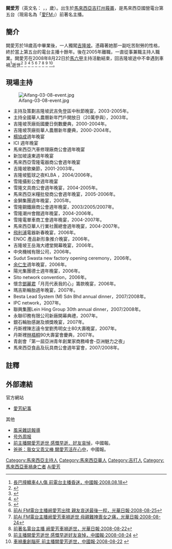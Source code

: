 '''闕爱芳'''（英文名： {{lang|en|Kuek Ai Fong}}，{{bd|1975年|4月19日|2008年|8月22日|catIdx=Que闕}}，{{age|1975|4|19|2008|8|22}}歲）。出生於[[馬來西亞|馬來西亞]][[吉打州|吉打州]][[莪崙|莪崙]]，是馬來西亞國營電台第五台（現易名為「[[愛FM|愛FM]]」）前著名主播。

==簡介==
闕愛芳於18歲高中畢業後，一人獨闖[[吉隆坡|吉隆坡]]。憑藉著她那一副吃苦耐勞的性格，終於當上第五台的電台主播十餘年。後在2005年離職，一直從事兼職主持人職業。闕愛芳在2008年8月22日於[[馬六甲|馬六甲]]主持活動結束，回吉隆坡途中不幸遇到車禍<ref>[http://www.chinapress.com.my/content_new.asp?dt=2008-08-19&sec=local&art=0819ls03a.txt 長巴撞轎車4人傷 前電台主播昏迷，中國報‧2008.08.18]{{dead link|date=2018年5月 |bot=InternetArchiveBot |fix-attempted=yes }}</ref>逝世<ref>{{Cite web |url=http://search.sinchew-i.com/node/193043 |title=前主播闕愛芳舉殯‧50親友冒雨送最後一程，光明日報‧2008.08.24 |accessdate=2008-09-15 |archive-date=2010-01-17 |archive-url=https://web.archive.org/web/20100117141839/http://search.sinchew-i.com/node/193043 |dead-url=no }}</ref>
<ref>{{Cite web |url=http://search.sinchew-i.com/node/192459 |title=前主播闕愛芳車禍亡‧闕愛芳生前遊香港‧巧遇華仔開心合照，光明日報‧2008.08.23 |accessdate=2008-09-15 |archive-date=2019-07-13 |archive-url=https://web.archive.org/web/20190713034108/http://search.sinchew-i.com/node/192459 |dead-url=no }}</ref>
<ref>{{Cite web |url=http://search.sinchew-i.com/node/192084?k |title=Ai Fm電台前主播‧闕愛芳車禍死，星洲日報‧2008.08.22 |accessdate=2008-09-15 |archive-date=2019-07-13 |archive-url=https://web.archive.org/web/20190713034109/http://search.sinchew-i.com/node/192084?k |dead-url=no }}</ref>
<ref>{{Cite web |url=http://search.sinchew-i.com/node/192049 |title=闕愛芳車禍逝世‧家屬4友訴肇禍旅巴，光明日報‧2008.08.22 |accessdate=2008-09-15 |archive-date=2019-07-13 |archive-url=https://web.archive.org/web/20190713034109/http://search.sinchew-i.com/node/192049 |dead-url=no }}</ref>
<ref>[http://www.kwongwah.com.my/news/2008/08/25/26.html 前Ai FM電台主播阙愛芳出殡 親友哀送最後一程，光華日報‧2008-08-25]{{Dead link|date=2019年11月 |bot=InternetArchiveBot |fix-attempted=yes }}</ref>
<ref>[http://www.kwongwah.com.my/news/2008/08/24/33.html 前Ai FM電台主播阙愛芳車禍逝世 母親難掩喪女之痛，光華日報‧2008-08-24]{{Dead link|date=2019年11月 |bot=InternetArchiveBot |fix-attempted=yes }}</ref>
<ref>[http://www.kwongwah.com.my/news/2008/08/22/123.html 前著名電台主播 阙愛芳車禍逝世，光華日報‧2008-08-22]{{Dead link|date=2019年11月 |bot=InternetArchiveBot |fix-attempted=yes }}</ref>
<ref>[http://www.chinapress.com.my/content_new.asp?dt=2008-08-24&sec=entertainment&art=0824en04.txt 前主播闕愛芳逝世 感慨早逝好友哀悼，中國報‧2008-08-24] {{webarchive|url=https://web.archive.org/web/20080907053737/http://www.chinapress.com.my/content_new.asp?dt=2008-08-24&sec=entertainment&art=0824en04.txt |date=2008-09-07 }}</ref>
<ref>[http://www.chinapress.com.my/content_new.asp?dt=2008-08-23&sec=entertainment&art=0823en04a.txt 車禍重創腦死 前主播闕愛芳逝世，中國報‧2008-08-22] {{webarchive|url=https://web.archive.org/web/20080908171845/http://www.chinapress.com.my/content_new.asp?dt=2008-08-23&sec=entertainment&art=0823en04a.txt |date=2008-09-08 }}</ref>。

==現場主持==
[[File:Aifang-03-08-event.jpg|thumb]]
* 主持及策劃吉隆坡武吉免登區中秋節晚宴，2003-2005年。
* 主持全國華人農曆新年門戶開放日（20萬參與），2003年。
* 吉隆坡茨廠街國慶日倒數慶典，2000-2004年。
* 吉隆坡茨廠街華人農曆新年慶典，2000-2004年。
* [[楊協成|楊協成]]週年晚宴
* ICI 週年晚宴
* 馬來西亞汽車修理廠商公會週年晚宴
* 新加坡遠東週年晚宴
* 馬來西亞雪隆電器商公會週年晚宴
* 吉隆坡歌樂節，2001-2003年。
* 吉隆坡籃球之夜KLBA ，2004/2006年。
* 雪隆攝影公會週年晚宴
* 雪隆文具商公會週年晚宴，2004-2005年。
* 馬來西亞米糧批發商公會週年晚宴，2005-2006年。
* 金獅集團週年晚宴，2005年。
* 雪隆鋼鐵廠商公會週年晚宴，2003/2005/2007年。
* 雪隆潮州會館週年晚宴，2004-2006年。
* 雪隆電單車商工會週年晚宴，2004-2007年。
* 馬來西亞華人行業社團總會週年晚宴，2004-2007年。
* [[飛利浦|飛利浦]]電器新春晚宴，2006年。
* ENOC 產品新形象推介晚宴，2006年。
* 吉隆坡王岳海大禮堂開幕晚宴，2006年。
* 中央機械有限公司，2006年。
* Sudut Swasta new factory opening ceremony，2006年。
* [[余仁生|余仁生]]週年晚宴，2006年。
* 陽光集團德士週年晚宴，2006年。
* Sito network convention，2006年。
* 懷念[[鄧麗君|鄧麗君]]「月亮代表我的心」籌款晚宴，2006年。
* 瑪吉斯輪胎週年晚宴，2007年。
* Besta Lead System (M) Sdn Bhd annual dinner，2007/2008年。
* IPC network，2007年。
* 聯興集團Lein Hing Group 30th annual dinner，2007/2008年。
* 永聯印務有限公司新廠開幕典禮，2007年。
* 銀石輪胎感謝及頒獎晚宴，2007年。
* 丹斯裡陳志遠令堂劉秀明女士80大壽晚宴，2007年。
* 丹斯裡[[林梧桐|林梧桐]]90大壽宴會慶典，2007年。
* 青創會「第一屆亞洲青年創業家商務峰會-亞洲魅力之夜」
* 馬來西亞食品及玩具商公會週年宴會，2007/2008年。

==註釋==
{{Reflist}}

== 外部連結 ==
{{Portal box|马来西亚|人物}}
;官方網站
* [http://www.aifang.info/ 愛芳紀事]

;其他
*[https://web.archive.org/web/20080921110256/http://www.aifang.info/blog/archives/924 風采雜誌報導]
*[https://web.archive.org/web/20080921110301/http://www.aifang.info/blog/archives/942 号外周报]
*[https://web.archive.org/web/20080907053737/http://www.chinapress.com.my/content_new.asp?dt=2008-08-24&sec=entertainment&art=0824en04.txt 前主播闕愛芳逝世 感慨早逝．好友哀悼]，中國報。
*[https://web.archive.org/web/20080911073026/http://www.chinapress.com.my/content_new.asp?dt=2008-09-07&sec=malaysia&art=0907mb80.txt 爸爸：我女又乖又棒 闕愛芳活在心中]，中國報。

{{DEFAULTSORT:Kuek闕}}
[[Category:馬來西亞主持人|Category:馬來西亞主持人]]
[[Category:馬來西亞華人|Category:馬來西亞華人]]
[[Category:吉打人|Category:吉打人]]
[[Category:馬來西亞車禍身亡者|Category:馬來西亞車禍身亡者]]
[[Category:闕姓|Ai愛芳]]